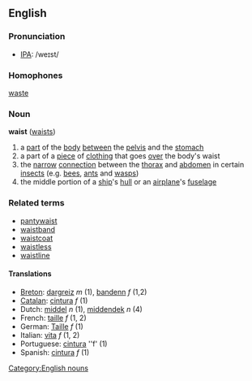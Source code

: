 ==English==
===Pronunciation===
*[[IPA]]: /weɪst/

===Homophones===
[[waste]]

===Noun===
'''waist''' ([[waists]])

# a [[part]] of the [[body]] [[between]] the [[pelvis]] and the [[stomach]]
# a part of a [[piece]] of [[clothing]] that goes [[over]] the body's waist
# the [[narrow]] [[connection]] between the [[thorax]] and [[abdomen]] in certain [[insect]]s (e.g. [[bee]]s, [[ant]]s and [[wasp]]s)
# the middle portion of a [[ship]]'s [[hull]] or an [[airplane]]'s [[fuselage]]

===Related terms===
*[[pantywaist]]
*[[waistband]]
*[[waistcoat]]
*[[waistless]]
*[[waistline]]

====Translations====
*[[Breton]]: [[dargreiz]] ''m'' (1), [[bandenn]] ''f'' (1,2)
*[[Catalan]]: [[cintura]] ''f'' (1)
*Dutch: [[middel]] ''n'' (1), [[middendek]] ''n'' (4)
*French: [[taille]] ''f'' (1, 2)
*German: [[Taille]] ''f'' (1)
*Italian: [[vita]] ''f'' (1, 2)
*Portuguese: [[cintura]] ''f' (1)
*Spanish: [[cintura]] ''f'' (1)

[[Category:English nouns]]